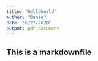 ```yaml
---
title: "HelloWorld"
author: "Danie"
date: "6/27/2020"
output: pdf_document
---
```


## This is a markdownfile